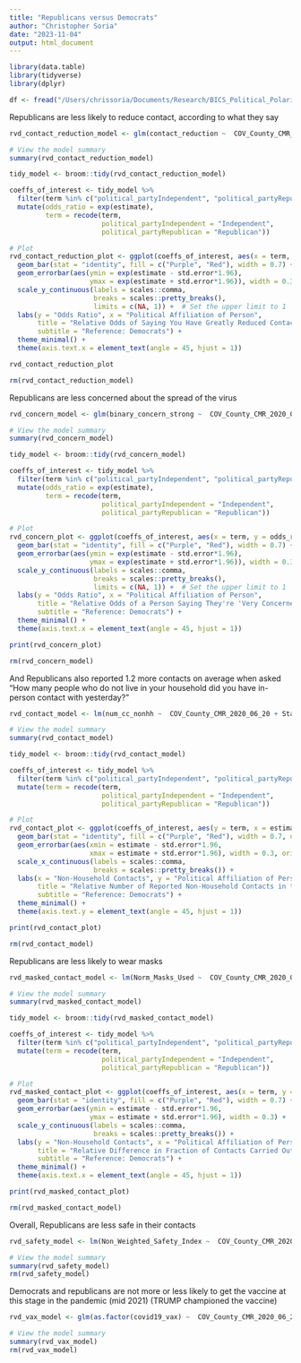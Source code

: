 ```yaml
---
title: "Republicans versus Democrats"
author: "Christopher Soria"
date: "2023-11-04"
output: html_document
---
```

```r
library(data.table)
library(tidyverse)
library(dplyr)
```

```r
df <- fread("/Users/chrissoria/Documents/Research/BICS_Political_Polarization/data/BICS_ZIP_Features.csv")
```

Republicans are less likely to reduce contact, according to what they say
```r
rvd_contact_reduction_model <- glm(contact_reduction ~  COV_County_CMR_2020_06_20 + State_Government_Response_Index_11192020 + COUNTY_RUCC_2013 + resp_sex + resp_educ + resp_yob + r_working + r_race + political_party, data = df, family = binomial)

# View the model summary
summary(rvd_contact_reduction_model)

tidy_model <- broom::tidy(rvd_contact_reduction_model)

coeffs_of_interest <- tidy_model %>% 
  filter(term %in% c("political_partyIndependent", "political_partyRepublican")) %>%
  mutate(odds_ratio = exp(estimate),
         term = recode(term, 
                       political_partyIndependent = "Independent", 
                       political_partyRepublican = "Republican"))

# Plot
rvd_contact_reduction_plot <- ggplot(coeffs_of_interest, aes(x = term, y = odds_ratio)) +
  geom_bar(stat = "identity", fill = c("Purple", "Red"), width = 0.7) +
  geom_errorbar(aes(ymin = exp(estimate - std.error*1.96), 
                    ymax = exp(estimate + std.error*1.96)), width = 0.3) +
  scale_y_continuous(labels = scales::comma, 
                     breaks = scales::pretty_breaks(),
                     limits = c(NA, 1)) +  # Set the upper limit to 1
  labs(y = "Odds Ratio", x = "Political Affiliation of Person", 
       title = "Relative Odds of Saying You Have Greatly Reduced Contact As a Result of COVID-19",
       subtitle = "Reference: Democrats") +
  theme_minimal() +
  theme(axis.text.x = element_text(angle = 45, hjust = 1))

rvd_contact_reduction_plot

rm(rvd_contact_reduction_model)
```


Republicans are less concerned about the spread of the virus
```r
rvd_concern_model <- glm(binary_concern_strong ~  COV_County_CMR_2020_06_20 + State_Government_Response_Index_11192020 + COUNTY_RUCC_2013 + resp_sex + resp_educ + resp_yob + r_working + r_race + political_party, data = df, family = binomial)

# View the model summary
summary(rvd_concern_model)

tidy_model <- broom::tidy(rvd_concern_model)

coeffs_of_interest <- tidy_model %>% 
  filter(term %in% c("political_partyIndependent", "political_partyRepublican")) %>%
  mutate(odds_ratio = exp(estimate),
         term = recode(term, 
                       political_partyIndependent = "Independent", 
                       political_partyRepublican = "Republican"))

# Plot
rvd_concern_plot <- ggplot(coeffs_of_interest, aes(x = term, y = odds_ratio)) +
  geom_bar(stat = "identity", fill = c("Purple", "Red"), width = 0.7) +
  geom_errorbar(aes(ymin = exp(estimate - std.error*1.96), 
                    ymax = exp(estimate + std.error*1.96)), width = 0.3) +
  scale_y_continuous(labels = scales::comma, 
                     breaks = scales::pretty_breaks(),
                     limits = c(NA, 1)) +  # Set the upper limit to 1
  labs(y = "Odds Ratio", x = "Political Affiliation of Person", 
       title = "Relative Odds of a Person Saying They're 'Very Concerned' About the Spread of Coronavirus",
       subtitle = "Reference: Democrats") +
  theme_minimal() +
  theme(axis.text.x = element_text(angle = 45, hjust = 1))

print(rvd_concern_plot)

rm(rvd_concern_model)
```
And Republicans also reported 1.2 more contacts on average when asked "How many people who do not live in your household did you have in-person contact with yesterday?"
```r
rvd_contact_model <- lm(num_cc_nonhh ~  COV_County_CMR_2020_06_20 + State_Government_Response_Index_11192020 + COUNTY_RUCC_2013 + resp_sex + resp_educ + resp_yob + r_working + r_race + political_party, data = df)

# View the model summary
summary(rvd_contact_model)

tidy_model <- broom::tidy(rvd_contact_model)

coeffs_of_interest <- tidy_model %>% 
  filter(term %in% c("political_partyIndependent", "political_partyRepublican")) %>%
  mutate(term = recode(term, 
                       political_partyIndependent = "Independent", 
                       political_partyRepublican = "Republican"))

# Plot
rvd_contact_plot <- ggplot(coeffs_of_interest, aes(y = term, x = estimate)) +
  geom_bar(stat = "identity", fill = c("Purple", "Red"), width = 0.7, orientation = "y") +
  geom_errorbar(aes(xmin = estimate - std.error*1.96, 
                    xmax = estimate + std.error*1.96), width = 0.3, orientation = "y") +
  scale_x_continuous(labels = scales::comma, 
                     breaks = scales::pretty_breaks()) +
  labs(x = "Non-Household Contacts", y = "Political Affiliation of Person", 
       title = "Relative Number of Reported Non-Household Contacts in the Previous Day",
       subtitle = "Reference: Democrats") +
  theme_minimal() +
  theme(axis.text.y = element_text(angle = 45, hjust = 1))

print(rvd_contact_plot)

rm(rvd_contact_model)
```
Republicans are less likely to wear masks
```r
rvd_masked_contact_model <- lm(Norm_Masks_Used ~  COV_County_CMR_2020_06_20 + State_Government_Response_Index_11192020 + COUNTY_RUCC_2013 + resp_sex + resp_educ + resp_yob + r_working + r_race + political_party, data = df)

# View the model summary
summary(rvd_masked_contact_model)

tidy_model <- broom::tidy(rvd_masked_contact_model)

coeffs_of_interest <- tidy_model %>% 
  filter(term %in% c("political_partyIndependent", "political_partyRepublican")) %>%
  mutate(term = recode(term, 
                       political_partyIndependent = "Independent", 
                       political_partyRepublican = "Republican"))

# Plot
rvd_masked_contact_plot <- ggplot(coeffs_of_interest, aes(x = term, y = estimate)) +
  geom_bar(stat = "identity", fill = c("Purple", "Red"), width = 0.7) +
  geom_errorbar(aes(ymin = estimate - std.error*1.96, 
                    ymax = estimate + std.error*1.96), width = 0.3) +
  scale_y_continuous(labels = scales::comma, 
                     breaks = scales::pretty_breaks()) +
  labs(y = "Non-Household Contacts", x = "Political Affiliation of Person", 
       title = "Relative Difference in Fraction of Contacts Carried Out With a Mask",
       subtitle = "Reference: Democrats") +
  theme_minimal() +
  theme(axis.text.x = element_text(angle = 45, hjust = 1))

print(rvd_masked_contact_plot)

rm(rvd_masked_contact_model)
```
Overall, Republicans are less safe in their contacts
```r
rvd_safety_model <- lm(Non_Weighted_Safety_Index ~  COV_County_CMR_2020_06_20 + State_Government_Response_Index_11192020 + COUNTY_RUCC_2013 + resp_sex + resp_educ + resp_yob + r_working + r_race + political_party, data = df)

# View the model summary
summary(rvd_safety_model)
rm(rvd_safety_model)
```
Democrats and republicans are not more or less likely to get the vaccine at this stage in the pandemic (mid 2021)
(TRUMP championed the vaccine)
```r
rvd_vax_model <- glm(as.factor(covid19_vax) ~  COV_County_CMR_2020_06_20 + State_Government_Response_Index_11192020 + COUNTY_RUCC_2013 + resp_sex + resp_educ + resp_yob + r_working + r_race + political_party, data = df, family = binomial)

# View the model summary
summary(rvd_vax_model)
rm(rvd_vax_model)
```

